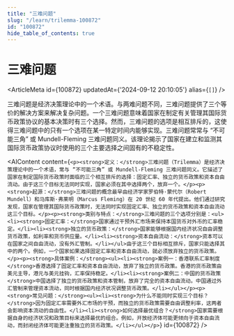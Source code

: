 ```yaml
---
title: "三难问题"
slug: "/learn/trilemma-100872"
id: "100872"
hide_table_of_contents: true
---
```



# 三难问题

<ArticleMeta id={100872} updatedAt={'2024-09-12 20:10:05'} alias={`[]`} />
<div className='border-solid border-b border-t-0 my-4 border-[var(--ifm-color-gray-300)]' />

三难问题是经济决策理论中的一个术语。与两难问题不同，三难问题提供了三个等价的解决方案来解决复杂问题。一个三难问题意味着国家在制定有关管理其国际货币政策协议的基本决策时有三个选择。然而，三难问题的选项是相互排斥的，这使得三难问题中的只有一个选项在某一特定时间内能够实现。三难问题常常与 “不可能三角” 或 Mundell-Fleming 三难问题同义。该理论揭示了国家在建立和监测其国际货币政策协议时使用的三个主要选择之间固有的不稳定性。

<AIContent content={`<p><strong>定义：</strong>三难问题（Trilemma）是经济决策理论中的一个术语，常与 “不可能三角” 或 Mundell-Fleming 三难问题同义。它描述了国家在制定国际货币政策时面临的三个相互排斥的选择：固定汇率、独立的货币政策和资本自由流动。由于这三个目标无法同时实现，国家必须在其中选择两个，放弃一个。</p><p><strong>起源：</strong>三难问题的概念最早由经济学家罗伯特·蒙代尔（Robert Mundell）和马库斯·弗莱明（Marcus Fleming）在 20 世纪 60 年代提出。他们通过研究发现，国家在管理其国际货币政策时，无法同时实现固定汇率、独立的货币政策和资本自由流动这三个目标。</p><p><strong>类别与特点：</strong>三难问题的三个选项分别是：<ul><li><strong>固定汇率：</strong>国家通过干预外汇市场来保持本国货币对外币的汇率稳定。</li><li><strong>独立的货币政策：</strong>国家能够根据国内经济状况自由调整货币政策，如利率和货币供应量。</li><li><strong>资本自由流动：</strong>资本可以在国家之间自由流动，没有外汇管制。</li></ul>由于这三个目标相互排斥，国家只能选择其中的两个。例如，一个国家如果选择固定汇率和资本自由流动，就必须放弃独立的货币政策。</p><p><strong>具体案例：</strong><ul><li><strong>案例一：香港联系汇率制度</strong>香港选择了固定汇率和资本自由流动，放弃了独立的货币政策。香港的货币政策由美元主导，港元与美元挂钩，汇率保持稳定。</li><li><strong>案例二：中国的货币政策</strong>中国选择了独立的货币政策和资本管制，放弃了完全的资本自由流动。中国通过外汇管制来管理资本流动，同时根据国内经济状况调整货币政策。</li></ul></p><p><strong>常见问题：</strong><ul><li><strong>为什么不能同时实现三个目标？</strong>因为固定汇率需要外汇市场的干预，而独立的货币政策需要自由调整利率，这两者会影响资本流动的自由性。</li><li><strong>如何选择最优组合？</strong>国家需要根据自身的经济状况和政策目标来选择最优的组合。例如，开放经济体可能更倾向于资本自由流动，而封闭经济体可能更注重独立的货币政策。</li></ul></p>`} id={100872} />
